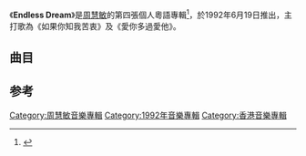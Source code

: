 {{Album infobox | <!-- See Wikipedia:WikiProject_Albums -->
| Name        = Endless Dream
| Type        = [[專輯|專輯]]
| Artist      = [[周慧敏|周慧敏]]
| Cover       = 周慧敏 Endless Dream.jpg
| Released    = 1992年6月19日
| Recorded    = 1991年秋季－1992年3月
| Genre       = [[粵語流行音樂|粵語流行音樂]]
| Length      = 39:26
| Label       = [[寶麗金|寶麗金]]
| Producer    = [[黃祖輝|黃祖輝]]
| Last album  = [[A_Long_&_Lasting_Love|A Long & Lasting Love]]<br>（1991年10月）
| This album  = '''Endless Dream'''<br>（1992年6月19日）
| Next album  = [[流言_(專輯)|流言]]<br>（1992年11月6日）
}}
《'''Endless Dream'''》是[[周慧敏|周慧敏]]的第四張個人粵語專輯<ref>{{Cite web|url=http://ent.jxnews.com.cn/system/2013/08/28/012603891.shtml|title=八小妹侃电影性感玉女：周慧敏性感MV似三级片|accessdate=2018-04-28|work=江西娱乐网|archive-date=2018-04-28|archive-url=https://web.archive.org/web/20180428182300/http://ent.jxnews.com.cn/system/2013/08/28/012603891.shtml|dead-url=no}}</ref>，於1992年6月19日推出，主打歌為《如果你知我苦衷》及《愛你多過愛他》。

==曲目==
{{tracklist
| headline        = CD
| total_length    = 39:26

| all_producer = [[黃祖輝|黃祖輝]]

| title1         = 公開我的愛
| music1         = {{link-en|Elliot Wolff|Elliot Wolff}}<br>[[Arnold_Roman|Arnold Roman]]
| lyrics1        = [[潘偉源|潘偉源]]
| arranger1      = [[方樹樑|方樹樑]]
| longnote1      = 原曲為{{link-en|A'me Lorain|A'me Lorain}}的《Whole Wide World》
| length1        = 3:54

| title2         = 歲月的童話
| music2         = 方樹樑
| lyrics2        = [[陳少琪|陳少琪]]
| arranger2      = 方樹樑
| longnote2      = 國語版本為《交換心事》
| length2        = 4:25

| title3         = 愛你多過愛他
| music3         = [[盧東尼|盧東尼]]
| lyrics3        = [[向雪懷|向雪懷]]
| arranger3      = 盧東尼
| longnote3      = 
| length3        = 4:04

| title4         = 怎可以沒有感情
| music4         = {{link-en|Norell Oson Bard|Norell Oson Bard}}<br>（Tim Norell<br>Ola Håkansson<br>Alexander Bard）
| lyrics4        = [[C.Y._Kong|C.Y. Kong]]
| arranger4      = C.Y. Kong
| longnote4      = 原曲為{{link-en|Lisa Nilsson|Lisa Nilsson}}的《Whole Wide World》
| length4        = 3:49

| title5         = 動人黃昏
| music5         = [[徐日勤|徐日勤]]
| lyrics5        = [[周禮茂|周禮茂]]
| arranger5      = 徐日勤
| longnote5      = 
| length5        = 4:21

| title6         = 擁抱吧
| music6         = [[雷頌德|雷頌德]]
| lyrics6        = C.Y. Kong
| arranger6      = C.Y. Kong
| longnote6      = 
| length6        = 3:39

| title7         = 如果你知我苦衷
| music7         = [[張國榮|張國榮]]
| lyrics7        = [[林夕|林夕]]
| arranger7      = [[杜自持|杜自持]]
| longnote7      = 國語版本為《從情人變成朋友》
| length7        = 4:20

| title8         = 情本在意
| music8         = [[林慕德|林慕德]]
| lyrics8        = [[小美_(香港)|小美]]
| arranger8      = 林慕德
| longnote8      = 
| length8        = 2:57

| title9         = 情歸何處
| music9         = [[梁翹柏|梁翹柏]]
| lyrics9        = 梁翹柏
| arranger9      = [[劉志遠_(香港音樂人)|劉志遠]]
| longnote9      = 
| length9        = 3:39

| title10        = 風花煙雨間
| music10        = 周慧敏
| lyrics10       = [[李克勤|克勤]]
| arranger10     = 杜自持
| longnote10     = 
| length10       = 4:13
}}

==参考==
{{reflist}}
{{周慧敏}}

[[Category:周慧敏音樂專輯|Category:周慧敏音樂專輯]]
[[Category:1992年音樂專輯|Category:1992年音樂專輯]]
[[Category:香港音樂專輯|Category:香港音樂專輯]]